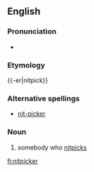 ==English==

===Pronunciation===
*{{IPA|/ˈnɪt.pɪk.ɹ/}}

===Etymology===
{{-er|nitpick}}

===Alternative spellings===
* [[nit-picker]]

===Noun===
{{en-noun}}

# somebody who [[nitpick]]s

[[fi:nitpicker]]